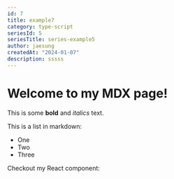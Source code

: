 ```yaml
---
id: 7
title: example7
category: type-script
seriesId: 5
seriesTitle: series-example5
author: jaesung
createdAt: "2024-01-07"
description: sssss
---
```

# Welcome to my MDX page!


This is some **bold** and _italics_ text.

This is a list in markdown:

- One
- Two
- Three

Checkout my React component:
